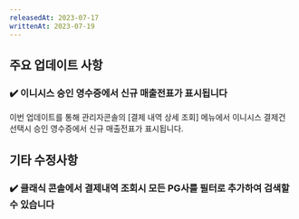 ```yaml
---
releasedAt: 2023-07-17
writtenAt: 2023-07-19
---
```


## 주요 업데이트 사항

### ✔️ 이니시스 승인 영수증에서 신규 매출전표가 표시됩니다

이번 업데이트를 통해 관리자콘솔의 [결제 내역 상세 조회] 메뉴에서 이니시스 결제건 선택시 승인 영수증에서 신규 매출전표가 표시됩니다.

## 기타 수정사항

### ✔️ 클래식 콘솔에서 결제내역 조회시 모든 PG사를 필터로 추가하여 검색할 수 있습니다
